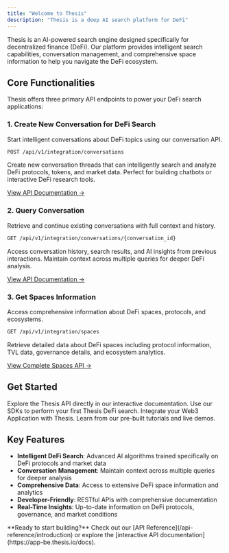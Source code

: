 ```yaml
---
title: "Welcome to Thesis"
description: "Thesis is a deep AI search platform for DeFi"
---
```


Thesis is an AI-powered search engine designed specifically for decentralized finance (DeFi). Our platform provides intelligent search capabilities, conversation management, and comprehensive space information to help you navigate the DeFi ecosystem.

## Core Functionalities

Thesis offers three primary API endpoints to power your DeFi search applications:

### 1. Create New Conversation for DeFi Search

Start intelligent conversations about DeFi topics using our conversation API.

```bash
POST /api/v1/integration/conversations
```

Create new conversation threads that can intelligently search and analyze DeFi protocols, tokens, and market data. Perfect for building chatbots or interactive DeFi research tools.

[View API Documentation →](https://app-be.thesis.io/docs#/conversations/integration_new_conversation_api_v1_integration_conversations_post)

### 2. Query Conversation

Retrieve and continue existing conversations with full context and history.

```bash
GET /api/v1/integration/conversations/{conversation_id}
```

Access conversation history, search results, and AI insights from previous interactions. Maintain context across multiple queries for deeper DeFi analysis.

[View API Documentation →](https://app-be.thesis.io/docs#/conversations/integration_get_conversation_api_v1_integration_conversations__conversation_id__get)

### 3. Get Spaces Information

Access comprehensive information about DeFi spaces, protocols, and ecosystems.

```bash
GET /api/v1/integration/spaces
```

Retrieve detailed data about DeFi spaces including protocol information, TVL data, governance details, and ecosystem analytics.

[View Complete Spaces API →](https://app-be.thesis.io/docs#/spaces)

## Get Started

<CardGroup cols={2}>

<Card title="API Playground" icon="play" href="https://app-be.thesis.io/docs">
  Explore the Thesis API directly in our interactive documentation.
</Card>

<Card title="Quickstart" icon="rocket" href="/quickstart">
  Use our SDKs to perform your first Thesis DeFi search.
</Card>

<Card title="Integrate with Thesis" icon="code" href="/integration/code">
  Integrate your Web3 Application with Thesis.
</Card>

<Card title="Examples" icon="book-open" href="/examples/hello-world">
  Learn from our pre-built tutorials and live demos.
</Card>

</CardGroup>

## Key Features

- **Intelligent DeFi Search**: Advanced AI algorithms trained specifically on DeFi protocols and market data
- **Conversation Management**: Maintain context across multiple queries for deeper analysis  
- **Comprehensive Data**: Access to extensive DeFi space information and analytics
- **Developer-Friendly**: RESTful APIs with comprehensive documentation
- **Real-Time Insights**: Up-to-date information on DeFi protocols, governance, and market conditions

<Note>
  **Ready to start building?** Check out our [API Reference](/api-reference/introduction) or explore the [interactive API documentation](https://app-be.thesis.io/docs).
</Note>
